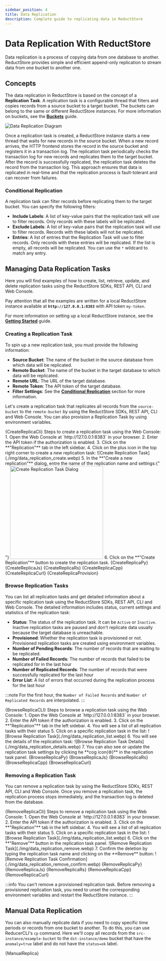 ```yaml
---
sidebar_position: 4
title: Data Replication
description: Complete guide to replicating data in ReductStore
---
```



<head>
  <link
    rel="canonical"
    href="https://www.reduct.store/docs/guides/data-replication"
  />
</head>

# Data Replication With ReductStore

Data replication is a process of copying data from one database to another. ReductStore provides simple and efficient append-only replication to stream data from one bucket to another one.

## Concepts

The data replication in ReductStore is based on the concept of a **Replication Task**. A replication task is a configurable thread that filters and copies records from a source bucket to a target bucket. The buckets can belong to the same or different ReductStore instances. For more information on buckets, see the **[Buckets](/docs/guides/buckets.mdx)** guide.

![Data Replication Diagram](./img/data_replication_diagram.svg)

Once a replication task is created, a ReductStore instance starts a new thread that waits for new records in the source bucket.
When a new record arrives, the HTTP frontend stores the record in the source bucket and registers it in a transaction log. The replication task periodically checks the transaction log for new records and replicates them to the target bucket.
After the record is successfully replicated, the replication task deletes the record from the transaction log.
This approach ensures that data is replicated in real-time and that the replication process is fault-tolerant and can recover from failures.

### Conditional Replication

A replication task can filter records before replicating them to the target bucket. You can specify the following filters:

- **Include Labels**: A list of key-value pairs that the replication task will use to filter records. Only records with these labels will be replicated.
- **Exclude Labels**: A list of key-value pairs that the replication task will use to filter records. Records with these labels will not be replicated.
- **Entries**: A list of entries that the Replication Task will use to filter records. Only records with these entries will be replicated. If the list is empty, all records will be replicated. You can use the `*` wildcard to match any entry.

## Managing Data Replication Tasks

Here you will find examples of how to create, list, retrieve, update, and delete replication tasks using the ReductStore SDKs, REST API, CLI and Web Console.

Pay attention that all the examples are written for a local ReductStore instance available at **`http://127.0.0.1:8383`** with API token `my-token`.

For more information on setting up a local ReductStore instance, see the **[Getting Started](/docs/getting-started/index.mdx)** guide.

### Creating a Replication Task

To spin up a new replication task, you must provide the following information:

- **Source Bucket**: The name of the bucket in the source database from which data will be replicated.
- **Remote Bucket**: The name of the bucket in the target database to which data will be replicated.
- **Remote URL**: The URL of the target database.
- **Remote Token**: The API token of the target database.
- **Filter Settings**: See the **[Conditional Replication](#conditional-replication)** section for more information.

Let's create a replication task that replicates all records from the `source-bucket` to the `remote-bucket` by using
the ReductStore SDKs, REST API, CLI and Web Console. You can also provision a Replication Task by using environment variables.


<Tabs>
  <TabItem value="CLI">
    <CodeBlock language="bash">{CreateReplicaCli}</CodeBlock>
  </TabItem>
  <TabItem value="Web Console">
    Steps to create a replication task using the Web Console: 1. Open the Web
    Console at `http://127.0.0.1:8383` in your browser. 2. Enter the API token
    if the authorization is enabled. 3. Click on the **"Replication"** tab in
    the left sidebar. 4. Click on the plus icon in the top right corner to
    create a new replication task: ![Create Replication
    Task](./img/data_replication_create.webp) 5. In the **"Create a new
    replication"** dialog, entre the name of the replication name and settings:{" "}
    <img
      src={
        require("@site/docs/guides/img/data_replication_settings.webp").default
      }
      alt="Create Replication Task Dialog"
      width="300"
    />
    6. Click on the **"Create Replication"** button to create the replication
    task.
  </TabItem>
  <TabItem value="Python">
    <CodeBlock language="python">{CreateReplicaPy}</CodeBlock>
  </TabItem>
  <TabItem value="JavaScript">
    <CodeBlock language="javascript">{CreateReplicaJs}</CodeBlock>
  </TabItem>
  <TabItem value="Rust">
    <CodeBlock language="rust">{CreateReplicaRs}</CodeBlock>
  </TabItem>
  <TabItem value="C++">
    <CodeBlock language="cpp">{CreateReplicaCpp}</CodeBlock>
  </TabItem>
  <TabItem value="Curl">
    <CodeBlock language="bash">{CreateReplicaCurl}</CodeBlock>
  </TabItem>
  <TabItem value="Provisioning">
    <CodeBlock language="yaml">{CreateReplicaProvision}</CodeBlock>
  </TabItem>
</Tabs>

### Browse Replication Tasks

You can list all replication tasks and get detailed information about a specific replication task using the ReductStore SDKs, REST API, CLI and Web Console.
The detailed information includes status, current settings and statistics of the replication task:

- **Status**: The status of the replication task. It can be `Active` or `Inactive`. Inactive replication tasks are paused and don't replicate data usually because the target database is unreachable.
- **Provisioned**: Whether the replication task is provisioned or not. Provisioned replication tasks are created using environment variables.
- **Number of Pending Records**: The number of records that are waiting to be replicated.
- **Number of Failed Records**: The number of records that failed to be replicated for in the last hour
- **Number of Replicated Records**: The number of records that were successfully replicated for the last hour
- **Error List**: A list of errors that occurred during the replication process for the last hour

:::note
For the first hour, the `Number of Failed Records` and `Number of Replicated Records` are interpolated.
:::


<Tabs>
  <TabItem value="CLI">
    <CodeBlock language="bash">{BrowseReplicaCLI}</CodeBlock>
  </TabItem>
  <TabItem value="Web Console">
    Steps to browse a replication task using the Web Console: 1. Open the Web
    Console at `http://127.0.0.1:8383` in your browser. 2. Enter the API token
    if the authorization is enabled. 3. Click on the **"Replication"** tab in
    the left sidebar. 4. You will see a list of all replication tasks with their
    status 5. Click on a specific replication task in the list: ![Browse
    Replication Task](./img/data_replication_list.webp) 6. You will see the
    details of the replication task: ![Browse Replication Task
    Details](./img/data_replication_details.webp) 7. You can also see or update
    the replication task settings by clicking he **cog icon(⚙️)** in the
    replication task panel.
  </TabItem>
  <TabItem value="Python">
    <CodeBlock language="python">{BrowseReplicaPy}</CodeBlock>
  </TabItem>
  <TabItem value="JavaScript">
    <CodeBlock language="javascript">{BrowseReplicaJs}</CodeBlock>
  </TabItem>
  <TabItem value="Rust">
    <CodeBlock language="rust">{BrowseReplicaRs}</CodeBlock>
  </TabItem>
  <TabItem value="C++">
    <CodeBlock language="cpp">{BrowseReplicaCpp}</CodeBlock>
  </TabItem>
  <TabItem value="Curl">
    <CodeBlock language="bash">{BrowseReplicaCurl}</CodeBlock>
  </TabItem>
</Tabs>

### Removing a Replication Task

You can remove a replication task by using the ReductStore SDKs, REST API, CLI and Web Console. Once you remove a replication task, the replication process stops immediately, and the transaction log is deleted from the database.


<Tabs>
  <TabItem value="CLI">
    <CodeBlock language="bash">{RemoveReplicaCli}</CodeBlock>
  </TabItem>
  <TabItem value="Web Console">
    Steps to remove a replication task using the Web Console: 1. Open the Web
    Console at `http://127.0.0.1:8383` in your browser. 2. Enter the API token
    if the authorization is enabled. 3. Click on the **"Replication"** tab in
    the left sidebar. 4. You will see a list of all replication tasks with their
    status 5. Click on a specific replication task in the list: ![Browse
    Replication Task](./img/data_replication_list.webp) 6. Click on the
    **"Remove"** button in the replication task panel. ![Remove Replication
    Task](./img/data_replication_remove.webp) 7. Confirm the deletion by typing
    the replication task name and clicking on the **Remove** button: ![Remove
    Replication Task Confirmation](./img/data_replication_remove_confirm.webp)
  </TabItem>
  <TabItem value="Python">
    <CodeBlock language="python">{RemoveReplicaPy}</CodeBlock>
  </TabItem>
  <TabItem value="JavaScript">
    <CodeBlock language="javascript">{RemoveReplicaJs}</CodeBlock>
  </TabItem>
  <TabItem value="Rust">
    <CodeBlock language="rust">{RemoveReplicaRs}</CodeBlock>
  </TabItem>
  <TabItem value="C++">
    <CodeBlock language="cpp">{RemoveReplicaCpp}</CodeBlock>
  </TabItem>
  <TabItem value="Curl">
    <CodeBlock language="bash">{RemoveReplicaCurl}</CodeBlock>
  </TabItem>
</Tabs>

:::info
You can't remove a provisioned replication task. Before removing a provisioned replication task, you need to
unset the corresponding environment variables and restart the ReductStore instance.
:::

## Manual Data Replication

You can also manually replicate data if you need to copy specific time periods or records from one bucket to another.
To do this, you can use ReducerCLI's `cp` command. Here we'll copy all records from the `src-instance/example-bucket` to the `dst-instance/demo` bucket that have the `anomaly=true` label and do not have the `status=ok` label.


<Tabs>
  <TabItem value="CLI">
    <CodeBlock language="bash">{ManualReplica}</CodeBlock>
  </TabItem>
</Tabs>

